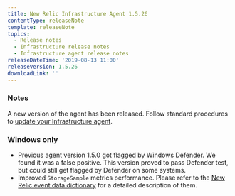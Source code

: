 ```yaml
---
title: New Relic Infrastructure Agent 1.5.26
contentType: releaseNote
template: releaseNote
topics:
  - Release notes
  - Infrastructure release notes
  - Infrastructure agent release notes
releaseDateTime: '2019-08-13 11:00'
releaseVersion: 1.5.26
downloadLink: ''
---
```


### Notes

A new version of the agent has been released. Follow standard procedures to [update your Infrastructure agent](/docs/infrastructure/new-relic-infrastructure/installation/update-infrastructure-agent).

### Windows only

* Previous agent version 1.5.0 got flagged by Windows Defender. We found it was a false positive. This version proved to pass Defender test, but could still get flagged by Defender on some systems.
* Improved `StorageSample` metrics performance. Please refer to the [New Relic event data dictionary](https://docs.newrelic.com/attribute-dictionary) for a detailed description of them.
